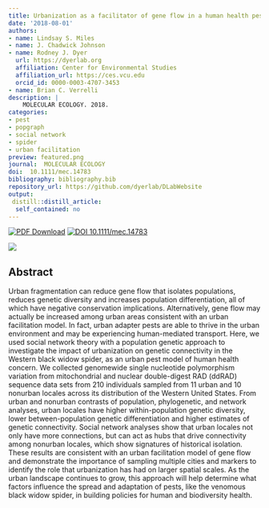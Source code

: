 ```yaml
---
title: Urbanization as a facilitator of gene flow in a human health pest
date: '2018-08-01'
authors:
- name: Lindsay S. Miles
- name: J. Chadwick Johnson
- name: Rodney J. Dyer
  url: https://dyerlab.org
  affiliation: Center for Environmental Studies
  affiliation_url: https://ces.vcu.edu
  orcid_id: 0000-0003-4707-3453
- name: Brian C. Verrelli
description: |
    MOLECULAR ECOLOGY. 2018.  
categories: 
- pest
- popgraph
- social network
- spider
- urban facilitation
preview: featured.png
journal:  MOLECULAR ECOLOGY
doi:  10.1111/mec.14783
bibliography: bibliography.bib
repository_url: https://github.com/dyerlab/DLabWebsite
output:
 distill::distill_article:
  self_contained: no
---
```


 [![PDF Download](https://img.shields.io/badge/PDF-21B02C.svg)](https://drive.google.com/open?id=0B0T81CzLjtfPY3Y4QTRoaUNjMnZaYmJ6Q3lNMlpoRGs2bUpB) [![ DOI 10.1111/mec.14783](https://img.shields.io/badge/DOI-474747.svg)](https://doi.org/10.1111/mec.14783)

![]( featured.png )

## Abstract

Urban fragmentation can reduce gene flow that isolates populations, reduces genetic diversity and increases population differentiation, all of which have negative conservation implications. Alternatively, gene flow may actually be increased among urban areas consistent with an urban facilitation model. In fact, urban adapter pests are able to thrive in the urban environment and may be experiencing human-mediated transport. Here, we used social network theory with a population genetic approach to investigate the impact of urbanization on genetic connectivity in the Western black widow spider, as an urban pest model of human health concern. We collected genomewide single nucleotide polymorphism variation from mitochondrial and nuclear double-digest RAD (ddRAD) sequence data sets from 210 individuals sampled from 11 urban and 10 nonurban locales across its distribution of the Western United States. From urban and nonurban contrasts of population, phylogenetic, and network analyses, urban locales have higher within-population genetic diversity, lower between-population genetic differentiation and higher estimates of genetic connectivity. Social network analyses show that urban locales not only have more connections, but can act as hubs that drive connectivity among nonurban locales, which show signatures of historical isolation. These results are consistent with an urban facilitation model of gene flow and demonstrate the importance of sampling multiple cities and markers to identify the role that urbanization has had on larger spatial scales. As the urban landscape continues to grow, this approach will help determine what factors influence the spread and adaptation of pests, like the venomous black widow spider, in building policies for human and biodiversity health.
